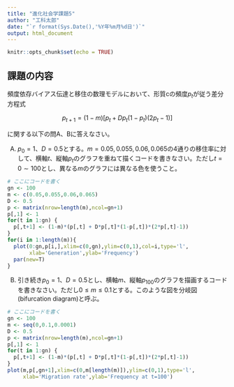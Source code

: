 ```yaml
---
title: "進化社会学課題5"
author: "工科太郎"
date: "`r format(Sys.Date(),'%Y年%m月%d日')`"
output: html_document
---
```


```r
knitr::opts_chunk$set(echo = TRUE)
```

## 課題の内容

頻度依存バイアス伝達と移住の数理モデルにおいて、形質cの頻度$p_t$が従う差分方程式

$$
p_{t+1} = (1-m)\left[p_t + Dp_t(1-p_t)(2p_t-1)\right]
$$

に関する以下の問A、Bに答えなさい。

A) $p_0=1$、$D=0.5$とする。$m=0.05, 0.055, 0.06, 0.065$の4通りの移住率に対して、横軸$t$、縦軸$p_t$のグラフを重ねて描くコードを書きなさい。ただし$t=0 \sim 100$とし、異なる$m$のグラフには異なる色を使うこと。

```r
# ここにコードを書く
gn <- 100
m <- c(0.05,0.055,0.06,0.065)
D <- 0.5
p <- matrix(nrow=length(m),ncol=gn+1)
p[,1] <- 1
for(t in 1:gn) {
  p[,t+1] <- (1-m)*(p[,t] + D*p[,t]*(1-p[,t])*(2*p[,t]-1))
}
for(i in 1:length(m)){
  plot(0:gn,p[i,],xlim=c(0,gn),ylim=c(0,1),col=i,type='l',
       xlab='Generation',ylab='Frequency')
  par(new=T)
}
```

B) 引き続き$p_0=1$、$D=0.5$とし、横軸$m$、縦軸$p_{100}$のグラフを描画するコードを書きなさい。ただし$0 \le m \le 0.1$とする。このような図を分岐図(bifurcation diagram)と呼ぶ。

```r
# ここにコードを書く
gn <- 100
m <- seq(0,0.1,0.0001)
D <- 0.5
p <- matrix(nrow=length(m),ncol=gn+1)
p[,1] <- 1
for(t in 1:gn) {
  p[,t+1] <- (1-m)*(p[,t] + D*p[,t]*(1-p[,t])*(2*p[,t]-1))
}
plot(m,p[,gn+1],xlim=c(0,m[length(m)]),ylim=c(0,1),type='l',
     xlab='Migration rate',ylab='Frequency at t=100')
```